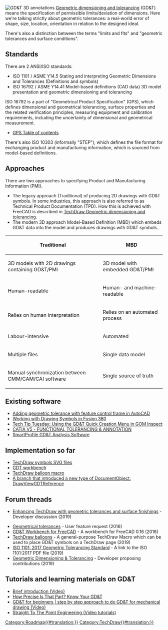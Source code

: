 {{TOCright}}

[[File:Tolerancing Annotated Design Model.png|thumb|left|GD&T 3D annotations]]
[https://en.wikipedia.org/wiki/Geometric_dimensioning_and_tolerancing Geometric dimensioning and tolerancing] (GD&T) means the specification of permissible limits/deviation of dimensions. Here we're talking strictly about geometric tolerances: a real-world error of shape, size, location, orientation in relation to the designed ideal.

There's also a distinction between the terms "limits and fits" and "geometric tolerances and surface conditions".
{{Clear}}
== Standards ==

There are 2 ANSI/ISO standards:

* ISO 1101 / ASME Y14.5 Stating and interpreting Geometric Dimensions and Tolerances (Definitions and symbols)
* ISO 16792 / ASME Y14.41 Model-based definitions (CAD data) 3D model presentation and geometric dimensioning and tolerancing

ISO 16792 is a part of "Geometrical Product Specification" (GPS), which defines dimensional and geometrical tolerancing, surface properties and the related verification principles, measuring equipment and calibration requirements, including the uncertainty of dimensional and geometrical measurement.

* [https://www.iso.org/files/live/sites/isoorg/files/archive/pdf/en/gps_toc_.pdf GPS Table of contents]

There's also ISO 10303 (informally "STEP"), which defines the file format for exchanging product and manufacturing information, which is sourced from model-based definitions.

== Approaches ==

There are two approaches to specifying Product and Manufacturing Information (PMI).

* The legacy approach (Traditional) of producing 2D drawings with GD&T symbols. In some industries, this approach is also referred to as Technical Product Documentation (TPD). How this is achieved with FreeCAD is described in [[TechDraw_Geometric_dimensioning_and_tolerancing|TechDraw Geometric dimensioning and tolerancing]].
* The modern 3D approach Model-Based Definition (MBD) which embeds GD&T data into the model and produces drawings with GD&T symbols.

{| class="wikitable"
|-
! Traditional !! MBD
|-
| 3D models with 2D drawings containing GD&T/PMI || 3D model with embedded GD&T/PMI
|-
| Human-readable || Human- and machine-readable
|-
| Relies on human interpretation || Relies on an automated process
|-
| Labour-intensive || Automated
|-
| Multiple files || Single data model
|-
| Manual synchronization between CMM/CAM/CAI software || Single source of truth
|}

== Existing software ==

* [https://www.youtube.com/watch?v=C4c_kJtwtxc Adding geometric tolerance with feature control frame in AutoCAD]
* [https://www.youtube.com/watch?v=sVxuIgLgsKk Working with Drawing Symbols in Fusion 360]
* [https://www.youtube.com/watch?v=Os1PVdb4UU8 Tech Tip Tuesday: Using the GD&T Quick Creation Menu in GOM Inspect]
* [https://www.youtube.com/watch?v=WQUjodi7Izs CATIA V5 - FUNCTIONAL TOLERANCING & ANNOTATION]
* [https://www.youtube.com/watch?v=0z7IoDiVYMY SmartProfile GD&T Analysis Software]

== Implementation so far ==

* [https://github.com/FreeCAD/FreeCAD/commits/master/src/Mod/TechDraw/Symbols/gd-and-t TechDraw symbols SVG files]
* [https://github.com/juanvanyo/FreeCAD-GDT GDT workbench]
* [https://github.com/reox/FreeCAD_macros/blob/b6731feb10573e2d21781ce161c8ec7e894d1b73/TDCustomFormat.FCMacro TechDraw balloon macro]
* [https://github.com/lidiriel/FreeCAD/commits/gdt-reference2 A branch that introduced a new type of DocumentObject: DrawViewGDTReference]

== Forum threads ==

* [https://forum.freecad.org/viewtopic.php?f=35&t=41726 Enhancing TechDraw with geometric tolerances and surface finishings] - Developer discussion (2019)

* [https://forum.freecad.org/viewtopic.php?t=15497 Geometrical tolerances] - User feature request (2016)
* [https://forum.freecad.org/viewtopic.php?f=10&t=22072 GD&T Workbench for FreeCAD] - A workbench for FreeCAD 0.16 (2016)
* [https://www.forum.freecadweb.org/viewtopic.php?f=9&t=35392 TechDraw balloons] - A general-purpose TechDraw Macro which can be used to place GD&T symbols on a TechDraw page (2019)
* [https://forum.freecad.org/viewtopic.php?f=35&t=35887 ISO 1101: 2017 Geometric Tolerancing Standard] - A link to the ISO 1101:2017 PDF file (2019)
* [https://forum.freecad.org/viewtopic.php?t=42426 Geometric Dimensioning & Tolerancing] - Developer proposing contributions (2019)

== Tutorials and learning materials on GD&T ==

* [https://www.youtube.com/watch?v=P5GT9ZSRYl0 Brief introduction (Video)]
* [https://hackaday.com/2018/10/04/how-precise-is-that-part-know-your-gdt/ How Precise Is That Part? Know Your GD&T]
* [https://www.youtube.com/watch?v=-3tN7KvDUjQ GD&T for beginners | step by step approach to do GD&T for mechanical drawing (Video)]
* [https://www.youtube.com/c/StraightToThePointEngineering/videos?view=0&sort=da&flow=grid Straight To The Point Engineering (Video tutorials)]


[[Category:Roadmap{{#translation:}}]]
[[Category:TechDraw{{#translation:}}]]